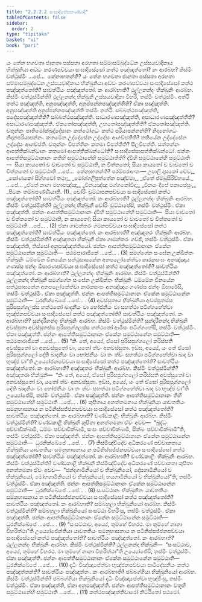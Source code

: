 ```yaml
---
title: "2.2.2.2 සංඝාදිසේසකණ්ඩාදි"
tableOfContents: false
sidebar:
  order: 2
type: "tipitaka"
basket: "vi"
book: "pari"
---
```



<DynamicBreadcrumb />

<Division number="248" book="pari">

<Paragraph number="1020" book="pari">
යං තේන භගවතා ජානතා පස්සතා අරහතා සම්මාසම්බුද්ධේන උස්සයවාදිකාය භික්ඛුනියා අඩ්ඩං කරණපච්චයා සංඝාදිසේසෝ කත්ථ පඤ්ඤත්තෝ? කං ආරබ්භ? කිස්මිං වත්ථුස්මිං …පේ…  කේනාභතන්ති?
</Paragraph>

<Paragraph number="1021" book="pari">
යං තේන භගවතා ජානතා පස්සතා අරහතා සම්මාසම්බුද්ධේන උස්සයවාදිකාය භික්ඛුනියා අඩ්ඩං කරණපච්චයා සංඝාදිසේසෝ කත්ථ පඤ්ඤත්තෝති? සාවත්ථියං පඤ්ඤත්තෝ. කං ආරබ්භාති? ථුල්ලනන්දං භික්ඛුනිං ආරබ්භ. කිස්මිං වත්ථුස්මින්ති? ථුල්ලනන්දා භික්ඛුනී උස්සයවාදිකා විහරි, තස්මිං වත්ථුස්මිං. අත්ථි තත්ථ පඤ්ඤත්ති, අනුපඤ්ඤත්ති, අනුප්පන්නපඤ්ඤත්තීති? ඒකා පඤ්ඤත්ති. අනුපඤ්ඤත්ති අනුප්පන්නපඤ්ඤත්ති තස්මිං නත්ථි. සබ්බත්ථපඤ්ඤත්ති, පදේසපඤ්ඤත්තීති? සබ්බත්ථපඤ්ඤත්ති. සාධාරණපඤ්ඤත්ති, අසාධාරණපඤ්ඤත්තීති? අසාධාරණපඤ්ඤත්ති. ඒකතෝපඤ්ඤත්ති, උභතෝපඤ්ඤත්තීති? ඒකතෝපඤ්ඤත්ති. චතුන්නං පාතිමෝක්ඛුද්දේසානං කත්ථෝගධං කත්ථ පරියාපන්නන්ති? නිදානෝගධං නිදානපරියාපන්නං. කතමේන උද්දේසේන උද්දේසං ආගච්ඡතීති? තතියේන උද්දේසේන උද්දේසං ආගච්ඡති. චතුන්නං විපත්තීනං කතමා විපත්තීති? සීලවිපත්ති. සත්තන්නං ආපත්තික්ඛන්ධානං කතමෝ ආපත්තික්ඛන්ධෝති? සංඝාදිසේසාපත්තික්ඛන්ධෝ. ඡන්නං ආපත්තිසමුට්ඨානානං කතිහි සමුට්ඨානේහි සමුට්ඨාතීති? ද්වීහි සමුට්ඨානේහි සමුට්ඨාති—  සියා කායතෝ ච වාචතෝ ච සමුට්ඨාති, න චිත්තතෝ; සියා කායතෝ ච වාචතෝ ච චිත්තතෝ ච සමුට්ඨාති …පේ…  කේනාභතන්ති? පරම්පරාභතං—
</Paragraph>

<Paragraph number="1022" type="verses" book="pari">
උපාලි දාසකෝ චේව,_  
_සෝණකෝ සිග්ගවෝ තථා;_  
_මෝග්ගලිපුත්තේන පඤ්චමා,_  
_ඒතේ ජම්බුසිරිව්හයේ._  


</Paragraph>
</Division>

<Paragraph number="1023" type="center" book="pari">
…පේ…


</Paragraph>

<Paragraph number="1024" type="verses" book="pari">
_ඒතේ නාගා මහාපඤ්ඤා,_  
_විනයඤ්ඤූ මග්ගකෝවිදා;_  
_විනයං දීපේ පකාසේසුං,_  
_පිටකං තම්බපණ්ණියාති. (1)_  

</Paragraph>

<Paragraph number="1025" book="pari">
චෝරිං වුට්ඨාපනපච්චයා සංඝාදිසේසෝ කත්ථ පඤ්ඤත්තෝති? සාවත්ථියං පඤ්ඤත්තෝ. කං ආරබ්භාති? ථුල්ලනන්දං භික්ඛුනිං ආරබ්භ. කිස්මිං වත්ථුස්මින්ති? ථුල්ලනන්දා භික්ඛුනී චෝරිං වුට්ඨාපේසි, තස්මිං වත්ථුස්මිං. ඒකා පඤ්ඤත්ති. ඡන්නං ආපත්තිසමුට්ඨානානං ද්වීහි සමුට්ඨානේහි සමුට්ඨාති—  සියා වාචතෝ ච චිත්තතෝ ච සමුට්ඨාති, න කායතෝ; සියා කායතෝ ච වාචතෝ ච චිත්තතෝ ච සමුට්ඨාති …පේ… . (2)
</Paragraph>

<Paragraph number="1026" book="pari">
ඒකා ගාමන්තරං ගමනපච්චයා සංඝාදිසේසෝ කත්ථ පඤ්ඤත්තෝති? සාවත්ථියං පඤ්ඤත්තෝ. කං ආරබ්භාති? අඤ්ඤතරං භික්ඛුනිං ආරබ්භ. කිස්මිං වත්ථුස්මින්ති? අඤ්ඤතරා භික්ඛුනී ඒකා ගාමන්තරං ගච්ඡි, තස්මිං වත්ථුස්මිං. ඒකා පඤ්ඤත්ති, තිස්සෝ අනුපඤ්ඤත්තියෝ. ඡන්නං ආපත්තිසමුට්ඨානානං ඒකේන සමුට්ඨානේන සමුට්ඨාති—  පඨමපාරාජිකේ …පේ… . (3)
</Paragraph>

<Paragraph number="1027" book="pari">
සමග්ගේන සංඝේන උක්ඛිත්තං භික්ඛුනිං ධම්මේන විනයේන සත්ථුසාසනේන අනපලෝකේත්වා කාරකසංඝං අනඤ්ඤාය ගණස්ස ඡන්දං ඕසාරණපච්චයා සංඝාදිසේසෝ කත්ථ පඤ්ඤත්තෝති? සාවත්ථියං පඤ්ඤත්තෝ. කං ආරබ්භාති? ථුල්ලනන්දං භික්ඛුනිං ආරබ්භ. කිස්මිං වත්ථුස්මින්ති? ථුල්ලනන්දා භික්ඛුනී සමග්ගේන සංඝේන උක්ඛිත්තං භික්ඛුනිං ධම්මේන විනයේන සත්ථුසාසනේන අනපලෝකේත්වා කාරකසංඝං අනඤ්ඤාය ගණස්ස ඡන්දං ඕසාරේසි, තස්මිං වත්ථුස්මිං. ඒකා පඤ්ඤත්ති. ඡන්නං ආපත්තිසමුට්ඨානානං ඒකේන සමුට්ඨානේන සමුට්ඨාති—  ධුරනික්ඛේපේ …පේ… . (4)
</Paragraph>

<Paragraph number="1028" book="pari">
අවස්සුතාය භික්ඛුනියා අවස්සුතස්ස පුරිසපුග්ගලස්ස හත්ථතෝ ඛාදනීයං වා භෝජනීයං වා සහත්ථා පටිග්ගහේත්වා භුඤ්ජනපච්චයා සංඝාදිසේසෝ කත්ථ පඤ්ඤත්තෝති? සාවත්ථියං පඤ්ඤත්තෝ. කං ආරබ්භාති? සුන්දරීනන්දං භික්ඛුනිං ආරබ්භ. කිස්මිං වත්ථුස්මින්ති? සුන්දරීනන්දා භික්ඛුනී අවස්සුතා අවස්සුතස්ස පුරිසපුග්ගලස්ස හත්ථතෝ ආමිසං පටිග්ගහේසි, තස්මිං වත්ථුස්මිං. ඒකා පඤ්ඤත්ති. ඡන්නං ආපත්තිසමුට්ඨානානං ඒකේන සමුට්ඨානේන සමුට්ඨාති—  පඨමපාරාජිකේ …පේ… . (5)
</Paragraph>

<Paragraph number="1029" book="pari">
“කිං තේ, අය්‍යේ, ඒසෝ පුරිසපුග්ගලෝ කරිස්සති අවස්සුතෝ වා අනවස්සුතෝ වා, යතෝ ත්වං අනවස්සුතා. ඉඞ්ඝ, අය්‍යේ, යං තේ ඒසෝ පුරිසපුග්ගලෝ දේති ඛාදනීයං වා භෝජනීයං වා තං ත්වං සහත්ථා පටිග්ගහේත්වා ඛාද වා භුඤ්ජ වා”ති උය්‍යෝජනපච්චයා සංඝාදිසේසෝ කත්ථ පඤ්ඤත්තෝති? සාවත්ථියං පඤ්ඤත්තෝ. කං ආරබ්භාති? අඤ්ඤතරං භික්ඛුනිං ආරබ්භ. කිස්මිං වත්ථුස්මින්ති? අඤ්ඤතරා භික්ඛුනී—  “කිං තේ, අය්‍යේ, ඒසෝ පුරිසපුග්ගලෝ කරිස්සති අවස්සුතෝ වා අනවස්සුතෝ වා, යතෝ ත්වං අනවස්සුතා. ඉඞ්ඝ, අය්‍යේ, යං තේ ඒසෝ පුරිසපුග්ගලෝ දේති ඛාදනීයං වා භෝජනීයං වා තං ත්වං සහත්ථා පටිග්ගහේත්වා ඛාද වා භුඤ්ජ වා”ති උය්‍යෝජේසි, තස්මිං වත්ථුස්මිං. ඒකා පඤ්ඤත්ති. ඡන්නං ආපත්තිසමුට්ඨානානං තීහි සමුට්ඨානේහි සමුට්ඨාති …පේ… . (6)
</Paragraph>

<Paragraph number="1030" book="pari">
කුපිතාය අනත්තමනාය භික්ඛුනියා යාවතතියං සමනුභාසනාය න පටිනිස්සජ්ජනපච්චයා සංඝාදිසේසෝ කත්ථ පඤ්ඤත්තෝති? සාවත්ථියං පඤ්ඤත්තෝ. කං ආරබ්භාති? චණ්ඩකාළිං භික්ඛුනිං ආරබ්භ. කිස්මිං වත්ථුස්මින්ති? චණ්ඩකාළී භික්ඛුනී කුපිතා අනත්තමනා ඒවං අවච—  “බුද්ධං පච්චාචික්ඛාමි, ධම්මං පච්චාචික්ඛාමි, සංඝං පච්චාචික්ඛාමි, සික්ඛං පච්චාචික්ඛාමී”ති, තස්මිං වත්ථුස්මිං. ඒකා පඤ්ඤත්ති. ඡන්නං ආපත්තිසමුට්ඨානානං ඒකේන සමුට්ඨානේන සමුට්ඨාති—  ධුරනික්ඛේපේ …පේ… . (7)
</Paragraph>

<Paragraph number="1031" book="pari">
කිස්මිඤ්චිදේව අධිකරණේ පච්චාකතාය භික්ඛුනියා යාවතතියං සමනුභාසනාය න පටිනිස්සජ්ජනපච්චයා සංඝාදිසේසෝ කත්ථ පඤ්ඤත්තෝති? සාවත්ථියං පඤ්ඤත්තෝ. කං ආරබ්භාති? චණ්ඩකාළිං භික්ඛුනිං ආරබ්භ. කිස්මිං වත්ථුස්මින්ති? චණ්ඩකාළී භික්ඛුනී කිස්මිඤ්චිදේව අධිකරණේ පච්චාකතා කුපිතා අනත්තමනා ඒවං අවච—  “ඡන්දගාමිනියෝ ච භික්ඛුනියෝ, දෝසගාමිනියෝ ච භික්ඛුනියෝ, මෝහගාමිනියෝ ච භික්ඛුනියෝ, භයගාමිනියෝ ච භික්ඛුනියෝ”ති, තස්මිං වත්ථුස්මිං. ඒකා පඤ්ඤත්ති. ඡන්නං ආපත්තිසමුට්ඨානානං ඒකේන සමුට්ඨානේන සමුට්ඨාති—  ධුරනික්ඛේපේ …පේ… . (8)
</Paragraph>

<Paragraph number="1032" book="pari">
සංසට්ඨානං භික්ඛුනීනං යාවතතියං සමනුභාසනාය න පටිනිස්සජ්ජනපච්චයා සංඝාදිසේසෝ කත්ථ පඤ්ඤත්තෝති? සාවත්ථියං පඤ්ඤත්තෝ. කං ආරබ්භාති? සම්බහුලා භික්ඛුනියෝ ආරබ්භ. කිස්මිං වත්ථුස්මින්ති? සම්බහුලා භික්ඛුනියෝ සංසට්ඨා විහරිංසු, තස්මිං වත්ථුස්මිං. ඒකා පඤ්ඤත්ති. ඡන්නං ආපත්තිසමුට්ඨානානං ඒකේන සමුට්ඨානේන සමුට්ඨාති—  ධුරනික්ඛේපේ …පේ… . (9)
</Paragraph>

<Paragraph number="1033" book="pari">
“සංසට්ඨාව, අය්‍යේ, තුම්හේ විහරථ. මා තුම්හේ නානා විහරිත්ථා”ති උය්‍යෝජේන්තියා යාවතතියං සමනුභාසනාය න පටිනිස්සජ්ජනපච්චයා සංඝාදිසේසෝ කත්ථ පඤ්ඤත්තෝති? සාවත්ථියං පඤ්ඤත්තෝ. කං ආරබ්භාති? ථුල්ලනන්දං භික්ඛුනිං ආරබ්භ. කිස්මිං වත්ථුස්මින්ති? ථුල්ලනන්දා භික්ඛුනී—  “සංසට්ඨාව, අය්‍යේ, තුම්හේ විහරථ. මා තුම්හේ නානා විහරිත්ථා”ති උය්‍යෝජේසි, තස්මිං වත්ථුස්මිං. ඒකා පඤ්ඤත්ති. ඡන්නං ආපත්තිසමුට්ඨානානං ඒකේන සමුට්ඨානේන සමුට්ඨාති—  ධුරනික්ඛේපේ …පේ… . (10)
</Paragraph>

<Paragraph number="1034" book="pari">
දධිං විඤ්ඤාපේත්වා භුඤ්ජනපච්චයා පාටිදේසනීයං කත්ථ පඤ්ඤත්තන්ති? සාවත්ථියං පඤ්ඤත්තං. කං ආරබ්භාති? ඡබ්බග්ගියා භික්ඛුනියෝ ආරබ්භ. කිස්මිං වත්ථුස්මින්ති? ඡබ්බග්ගියා භික්ඛුනියෝ දධිං විඤ්ඤාපේත්වා භුඤ්ජිංසු, තස්මිං වත්ථුස්මිං. ඒකා පඤ්ඤත්ති, ඒකා අනුපඤ්ඤත්ති. ඡන්නං ආපත්තිසමුට්ඨානානං චතූහි සමුට්ඨානේහි සමුට්ඨාති …පේ… . (11)

</Paragraph>

<Paragraph number="1035" type="center" book="pari">
කත්ථපඤ්ඤත්තිවාරෝ නිට්ඨිතෝ පඨමෝ.
</Paragraph>